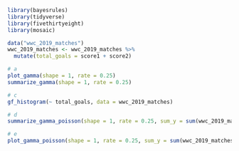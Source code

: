```r
library(bayesrules)
library(tidyverse)
library(fivethirtyeight)
library(mosaic)
```

```r
data("wwc_2019_matches")
wwc_2019_matches <- wwc_2019_matches %>%
  mutate(total_goals = score1 + score2)
```

```r
# a
plot_gamma(shape = 1, rate = 0.25)
summarize_gamma(shape = 1, rate = 0.25)
```

```r
# c
gf_histogram(~ total_goals, data = wwc_2019_matches)
```

```r
# d
summarize_gamma_poisson(shape = 1, rate = 0.25, sum_y = sum(wwc_2019_matches$total_goals), n = nrow(wwc_2019_matches))
```

```r
# e
plot_gamma_poisson(shape = 1, rate = 0.25, sum_y = sum(wwc_2019_matches$total_goals), n = nrow(wwc_2019_matches))
```


